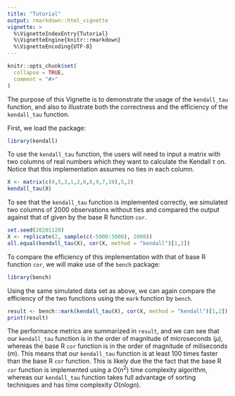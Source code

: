```yaml
---
title: "Tutorial"
output: rmarkdown::html_vignette
vignette: >
  %\VignetteIndexEntry{Tutorial}
  %\VignetteEngine{knitr::rmarkdown}
  %\VignetteEncoding{UTF-8}
---
```


```r
knitr::opts_chunk$set(
  collapse = TRUE,
  comment = "#>"
)
```

The purpose of this Vignette is to demonstrate the usage of the `kendall_tau` function, and also to illustrate both the correctness and the efficiency of the `kendall_tau` function.

First, we load the package:
```r
library(kendall)
```

To use the `kendall_tau` function, the users will need to input a matrix with two columns of real numbers which they want to calculate the Kendall $\tau$ on. Notice that this implementation assumes no ties in each column.
```r
X <- matrix(c(4,5,3,1,2,6,8,9,7,10),5,2)
kendall_tau(X)
```

To see that the `kendall_tau` function is implemented correctly, we simulated two columns of 2000 observations without ties and compared the output against that of given by the base R function `cor`.
```r
set.seed(20201128)
X <- replicate(2, sample(c(-5000:5000), 2000))
all.equal(kendall_tau(X), cor(X, method = "kendall")[1,2])
```

To compare the efficiency of this implementation with that of base R function `cor`, we will make use of the `bench` package:
```r
library(bench)
```

Using the same simulated data set as above, we can again compare the efficiency of the two functions using the `mark` function by `bench`.
```r
result <- bench::mark(kendall_tau(X), cor(X, method = "kendall")[1,2])
print(result)
```
 The performance metrics are summarized in `result`, and we can see that our `kendall_tau` function is in the order of magnitude of microseconds ($\mu$), whereas the base R `cor` function is in the order of magnitude of miliseconds ($m$). This means that our `kendall_tau` function is at least 100 times faster than the base R `cor` function. This is likely due the the fact that the base R `cor` function is implemented using a $O(n^2)$ time complexity algorithm, whereas our `kendall_tau` function takes full advantage of sorting techniques and has time complexity $O(n log n)$.